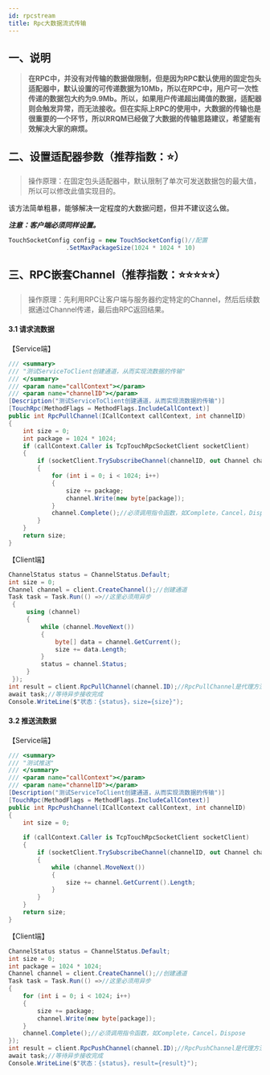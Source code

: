 ```yaml
---
id: rpcstream
title: Rpc大数据流式传输
---
```


## 一、说明

> **在RPC中，并没有对传输的数据做限制，但是因为RPC默认使用的固定包头适配器中，默认设置的可传递数据为10Mb，所以在RPC中，用户可一次性传递的数据包大约为9.9Mb。所以，如果用户传递超出阈值的数据，适配器则会触发异常，而无法接收。但在实际上RPC的使用中，大数据的传输也是很重要的一个环节，所以RRQM已经做了大数据的传输思路建议，希望能有效解决大家的麻烦。**

<a name="DU9Pj"></a>

## 二、设置适配器参数（推荐指数：⭐）

> 操作原理：在固定包头适配器中，默认限制了单次可发送数据包的最大值，所以可以修改此值实现目的。

该方法简单粗暴，能够解决一定程度的大数据问题，但并不建议这么做。

***注意：客户端必须同样设置。***

```csharp
TouchSocketConfig config = new TouchSocketConfig()//配置
                .SetMaxPackageSize(1024 * 1024 * 10)
```

<a name="p5kjo"></a>

## 三、RPC嵌套Channel（推荐指数：⭐⭐⭐⭐⭐）

> 操作原理：先利用RPC让客户端与服务器约定特定的Channel，然后后续数据通过Channel传递，最后由RPC返回结果。

<a name="FuEck"></a>

#### 3.1 请求流数据

【Service端】

```csharp
/// <summary>
/// "测试ServiceToClient创建通道，从而实现流数据的传输"
/// </summary>
/// <param name="callContext"></param>
/// <param name="channelID"></param>
[Description("测试ServiceToClient创建通道，从而实现流数据的传输")]
[TouchRpc(MethodFlags = MethodFlags.IncludeCallContext)]
public int RpcPullChannel(ICallContext callContext, int channelID)
{
    int size = 0;
    int package = 1024 * 1024;
    if (callContext.Caller is TcpTouchRpcSocketClient socketClient)
    {
        if (socketClient.TrySubscribeChannel(channelID, out Channel channel))
        {
            for (int i = 0; i < 1024; i++)
            {
                size += package;
                channel.Write(new byte[package]);
            }
            channel.Complete();//必须调用指令函数，如Complete，Cancel，Dispose
        }
    }
    return size;
}
```

【Client端】

```csharp
ChannelStatus status = ChannelStatus.Default;
int size = 0;
Channel channel = client.CreateChannel();//创建通道
Task task = Task.Run(() =>//这里必须用异步
 {
     using (channel)
     {
         while (channel.MoveNext())
         {
             byte[] data = channel.GetCurrent();
             size += data.Length;
         }
         status = channel.Status;
     }
 });
int result = client.RpcPullChannel(channel.ID);//RpcPullChannel是代理方法，此处会阻塞至服务器全部发送完成。
await task;//等待异步接收完成
Console.WriteLine($"状态：{status}，size={size}");
```

<a name="GmNPl"></a>

#### 3.2 推送流数据

【Service端】

```csharp
/// <summary>
/// "测试推送"
/// </summary>
/// <param name="callContext"></param>
/// <param name="channelID"></param>
[Description("测试ServiceToClient创建通道，从而实现流数据的传输")]
[TouchRpc(MethodFlags = MethodFlags.IncludeCallContext)]
public int RpcPushChannel(ICallContext callContext, int channelID)
{
    int size = 0;
    
    if (callContext.Caller is TcpTouchRpcSocketClient socketClient)
    {
        if (socketClient.TrySubscribeChannel(channelID, out Channel channel))
        {
            while (channel.MoveNext())
            {
                size += channel.GetCurrent().Length;
            }
        }
    }
    return size;
}
```

【Client端】

```csharp
ChannelStatus status = ChannelStatus.Default;
int size = 0;
int package = 1024 * 1024;
Channel channel = client.CreateChannel();//创建通道
Task task = Task.Run(() =>//这里必须用异步
{
    for (int i = 0; i < 1024; i++)
    {
        size += package;
        channel.Write(new byte[package]);
    }
    channel.Complete();//必须调用指令函数，如Complete，Cancel，Dispose
});
int result = client.RpcPushChannel(channel.ID);//RpcPushChannel是代理方法，此处会阻塞至服务器全部完成。
await task;//等待异步接收完成
Console.WriteLine($"状态：{status}，result={result}");
```
